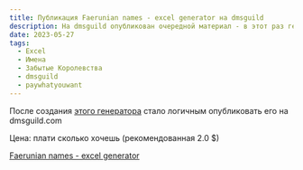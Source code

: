 ```yaml
---
title: Публикация Faerunian names - excel generator на dmsguild
description: На dmsguild опубликован очередной материал - в этот раз генератор имен различных рас Забытых Королевств в формате excel
date: 2023-05-27
tags:
  - Excel
  - Имена
  - Забытые Королевства
  - dmsguild
  - paywhatyouwant
---
```


После создания [этого генератора](https://cyborgsandmages.com/posts/articles/namegen-faerun) стало логичным опубликовать его на dmsguild.com

Цена: плати сколько хочешь (рекомендованная 2.0 $)

[Faerunian names - excel generator](https://www.dmsguild.com/product/439131/Excel-generator-of-names-of-different-races?affiliate_id=759617)